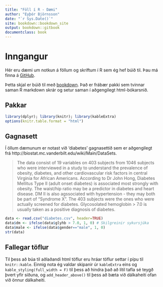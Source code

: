 ```yaml
--- 
title: "Föll í R - Dæmi"
author: "Eyþór Björnsson"
date: "`r Sys.Date()`"
site: bookdown::bookdown_site
output: bookdown::gitbook
documentclass: book
---
```


# Inngangur
Hér eru dæmi um notkun á föllum og skriftum í R sem ég hef búið til. Þau má finna á [GitHub](https://github.com/eythorbj/scripts-and-examples).

Þetta skjal er búið til með [bookdown](https://bookdown.org/yihui/bookdown/). Það er frábær pakki sem tvinnar saman R markdown skrár og setur saman í aðgengilegt html-bókarsnið.


## Pakkar

```r
library(dplyr); library(knitr); library(kableExtra)
options(knitr.table.format = "html")
```

## Gagnasett
Í öllum dæmunum er notast við 'diabetes' gagnasettið sem er aðgengilegt frá http://biostat.mc.vanderbilt.edu/wiki/Main/DataSets. 

> The data consist of 19 variables on 403 subjects from 1046 subjects who were interviewed in a study to understand the prevalence of obesity, diabetes, and other cardiovascular risk factors in central Virginia for African Americans. According to Dr John Hong, Diabetes Mellitus Type II (adult onset diabetes) is associated most strongly with obesity. The waist/hip ratio may be a predictor in diabetes and heart disease. DM II is also agssociated with hypertension - they may both be part of "Syndrome X". The 403 subjects were the ones who were actually screened for diabetes. Glycosolated hemoglobin > 7.0 is usually taken as a positive diagnosis of diabetes.

```r
data <- read.csv("diabetes.csv", header=TRUE)
data$dm <- ifelse(data$glyhb > 7.0, 1, 0) # Skilgreinir sykursjúka
data$male <- ifelse(data$gender=="male", 1, 0)
str(data)
```

## Fallegar töflur
Til þess að búa til aðlaðandi html töflur eru hráar töflur settar í pípu til `knitr::kable`. Einnig nota ég valdar skipanir úr `kableExtra` eins og `kable_styling(full_width = F)` til þess að hindra það að lítil tafla sé teygð þvert yfir síðuna, og `add_header_above()` til þess að bæta við dálkaheiti ofan við önnur dálkaheiti.


